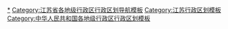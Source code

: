{{Navbox
|listclass = hlist
|name = 扬州市行政区划
|title = [[扬州市]]行政区划
|image = [[File:Administrative Division Yangzhou.png|150px]]
|state = {{{state<includeonly>|collapsed</includeonly>}}}
|bodyclass = hlist
|above = 省级行政区：[[江苏省]]　　政府驻地：[[邗江区]]

|group1style = background: #ececec; text-align: center;
|group1 = [[县级行政区]]
|liststyle = background: #ececec; text-align: center;
|list1 = 6[[县级行政区]]（3[[市辖区]]、2[[县级市]]、1[[县]]）；83[[乡级行政区]]（18[[街道办事处]]、62[[行政建制镇|镇]]、2[[乡 (中华人民共和国)|乡]]、1[[民族乡]]）

|group2 = [[市辖区]]
|groupstyle = text-align: center;
|list2 = {{Navbox |child

|group1 = [[广陵区]]
|list1 =  {{Navbox |child
|group1 = 4街道
|list1 =
* [[东关街道 (扬州市)|东关街道]]
* [[汶河街道]]
* [[文峰街道 (扬州市)|文峰街道]]
* [[曲江街道 (扬州市)|曲江街道]]
|group2 = 4镇
|list2 =
* [[湾头镇]]
* [[李典镇]]
* [[沙头镇 (扬州市)|沙头镇]]
* [[头桥镇]]
|group3 = 1乡
|list3 =
* [[汤汪乡]]
|group4 = 生态科技新城
|group4style = background: #ececec
|list4 = {{Navbox |child
|group1 = 2镇
|groupstyle = background: #ececec
|list1 =
* [[杭集镇]]
* [[泰安镇 (扬州市)|泰安镇]]
}}
}}

|group2 = [[邗江区]]
|list2 = {{Navbox |child
|group1 = 5街道
|list1 =
* [[邗上街道]]
* [[新盛街道]]
* [[蒋王街道]]
* [[甘泉街道]]
* [[双桥街道 (扬州市)|双桥街道]]
|group2 = 7镇
|list2 =
* [[公道镇]]
* [[方巷镇]]
* [[槐泗镇]]
* [[瓜洲镇]]
* [[杨寿镇]]
* [[杨庙镇 (扬州市)|杨庙镇]]
* [[西湖镇 (扬州市)|西湖镇]]
|group3 = 扬州高新区
|group3style = background: #ececec
|list3 = {{Navbox |child
|group1 = 1街道
|groupstyle = background: #ececec
|list1 =
* [[汊河街道]]
}}
|group4 = [[扬州经济技术开发区|扬州开发区]]
|group4style = background: #ececec
|list4 = {{Navbox |child
|group1 = 2街道
|groupstyle = background: #ececec
|list1 =
* [[扬子津街道]]
* [[文汇街道 (扬州市)|文汇街道]]
|group2 = 2镇
|list2 =
* [[八里镇 (扬州市)|八里镇]]
* [[施桥镇 (扬州市)|施桥镇]]
}}
|group5 = 蜀冈瘦西湖<br>风景名胜区
|group5style = background: #ececec
|list5 = {{Navbox |child
|group1 = 4街道
|groupstyle = background: #ececec
|list1 =
* [[梅岭街道 (扬州市)|梅岭街道]]
* [[瘦西湖街道]]
* [[城北街道 (扬州市)|城北街道]]
* [[竹西街道]]
|group2 = 1乡
|list2 =
* [[平山乡 (扬州市)|平山乡]]
}}
}}

|group3 = [[江都区]]
|list3 = {{Navbox |child
|group1 = 11镇
|list1 =
* [[仙女镇 (扬州市)|仙女镇]]
* [[小纪镇 (扬州市)|小纪镇]]
* [[武坚镇]]
* [[樊川镇]]
* [[真武镇]]
* [[宜陵镇]]
* [[郭村镇 (扬州市)|郭村镇]]
* [[邵伯镇]]
* [[丁伙镇]]
* [[吴桥镇]]
* [[浦头镇]]
|group2 = 江都开发区
|group2style = background: #ececec
|list2 = {{Navbox |child
|group1 = 1镇
|groupstyle = background: #ececec
|list1 =
* [[大桥镇 (扬州市)|大桥镇]]
}}
|group3 = 空港新城
|group3style = background: #ececec
|list3 = {{Navbox |child
|group1 = 1镇
|groupstyle = background: #ececec
|list1 =
* [[丁沟镇]]
}}
}}
}}

|group3 = [[县级市]]
|list3 = {{Navbox |child

|group1 = [[仪征市]]
|list1 = {{Navbox |child
|group1 = 9镇
|list1 =
* [[真州镇]]
* [[青山镇 (仪征市)|青山镇]]
* [[新集镇 (仪征市)|新集镇]]
* [[新城镇 (仪征市)|新城镇]]
* [[马集镇 (仪征市)|马集镇]]
* [[刘集镇 (仪征市)|刘集镇]]
* [[陈集镇 (仪征市)|陈集镇]]
* [[大仪镇 (仪征市)|大仪镇]]
* [[月塘镇]]
|group2 = [[扬州经济技术开发区|扬州开发区]]
|group2style = background: #ececec
|list2 = {{Navbox |child
|group1 = 1镇
|groupstyle = background: #ececec
|list1 =
* [[朴席镇]]
}}
}}

|group2 = [[高邮市]]
|list2 = {{Navbox |child
|group1 = 1街道
|list1 =
* [[高邮街道]]
|group2 = 10镇
|list2 =
* [[龙虬镇]]
* [[车逻镇]]
* [[汤庄镇]]
* [[卸甲镇]]
* [[三垛镇]]
* [[甘垛镇]]
* [[界首镇 (高邮市)|界首镇]]
* [[周山镇]]
* [[周巷镇 (高邮市)|周巷镇]]
* [[临泽镇]]
* [[送桥镇]]
|group3 = 1民族乡
|list3 =
* [[菱塘回族乡]]
|group4 = 高邮开发区
|group4style = background: #ececec
|list4 = {{Navbox |child
|group1 = 1街道
|groupstyle = background: #ececec
|list1 =
* [[马棚街道]]
}}
}}
}}

|group4 = [[县]]
|list4 = {{Navbox |child

|group1 = [[宝应县]]
|list1 = {{Navbox |child
|group1 = 14镇
|list1 =
* [[安宜镇]]
* [[氾水镇]]
* [[夏集镇 (宝应县)|夏集镇]]
* [[柳堡镇 (宝应县)|柳堡镇]]
* [[射阳湖镇]]
* [[广洋湖镇]]
* [[鲁垛镇]]
* [[小官庄镇]]
* [[望直港镇]]
* [[曹甸镇]]
* [[西安丰镇]]
* [[山阳镇 (宝应县)|山阳镇]]
* [[黄塍镇]]
* [[泾河镇]]
}}
}}
}}<noinclude>

[[Category:扬州行政区划|*]]
[[Category:江苏省各地级行政区行政区划导航模板]]
[[Category:江苏行政区划模板]]
[[Category:中华人民共和国各地级行政区行政区划模板]]
</noinclude>